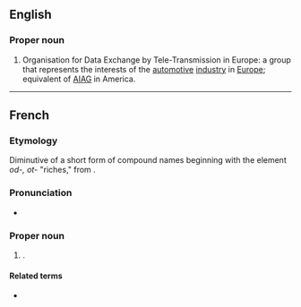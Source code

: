 ==English==

===Proper noun===
{{en-proper noun}}

# Organisation for Data Exchange by Tele-Transmission in Europe: a group that represents the interests of the [[automotive]] [[industry]] in [[Europe]]; equivalent of [[AIAG]] in America.

----

==French==

===Etymology===
Diminutive of a short form of {{etyl|gem|fr}} compound names beginning with the element ''od-, ot-'' "riches," from {{der|fr|gem-pro|*audaz}}.

===Pronunciation===
* {{fr-IPA}}

===Proper noun===
{{fr-proper noun}}

# {{given name|fr|female}}.

====Related terms====
* {{l|fr|Odile}}